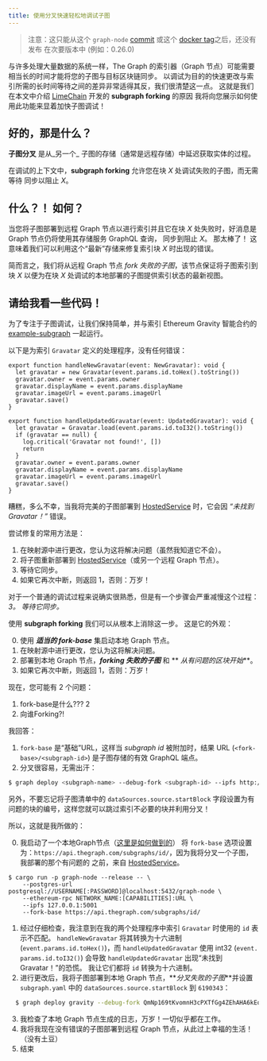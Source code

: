 ```yaml
---
title: 使用分叉快速轻松地调试子图
---
```


> 注意：这只能从这个 `graph-node` [commit](https://github.com/graphprotocol/graph-node/commit/f4e6992d7949b18f990045c8babdcd205a060ef6) 或这个 [docker tag](https://hub.docker.com/layers/graphprotocol/graph-node/f4e6992/images/sha256-51ad494a2ecc387bef2359d863b596ad5bd44436808964cf221e60365a7c00c8?context=explore)之后，还没有发布 在次要版本中 (例如：0.26.0)

与许多处理大量数据的系统一样，The Graph 的索引器（Graph 节点）可能需要相当长的时间才能将您的子图与目标区块链同步。 以调试为目的的快速更改与索引所需的长时间等待之间的差异非常适得其反，我们很清楚这一点。 这就是我们在本文中介绍 [LimeChain](https://limechain.tech/) 开发的 **subgraph forking** 的原因 我将向您展示如何使用此功能来显着加快子图调试！

## 好的，那是什么？

**子图分叉** 是从_另一个_ 子图的存储（通常是远程存储）中延迟获取实体的过程。

在调试的上下文中，**subgraph forking** 允许您在块 _X_ 处调试失败的子图，而无需等待 同步以阻止 _X_。

## 什么？！ 如何？

当您将子图部署到远程 Graph 节点以进行索引并且它在块 _X_ 处失败时，好消息是 Graph 节点仍将使用其存储服务 GraphQL 查询， 同步到阻止 _X_。 那太棒了！ 这意味着我们可以利用这个“最新”存储来修复索引块 _X_ 时出现的错误。

简而言之，我们将从远程 Graph 节点 _fork 失败的子图_，该节点保证将子图索引到块 *X* 以便为在块 _X_ 处调试的本地部署的子图提供索引状态的最新视图。

## 请给我看一些代码！

为了专注于子图调试，让我们保持简单，并与索引 Ethereum Gravity 智能合约的 [example-subgraph](https://github.com/graphprotocol/example-subgraph) 一起运行。

以下是为索引 `Gravatar` 定义的处理程序，没有任何错误：

```tsx
export function handleNewGravatar(event: NewGravatar): void {
  let gravatar = new Gravatar(event.params.id.toHex().toString())
  gravatar.owner = event.params.owner
  gravatar.displayName = event.params.displayName
  gravatar.imageUrl = event.params.imageUrl
  gravatar.save()
}

export function handleUpdatedGravatar(event: UpdatedGravatar): void {
  let gravatar = Gravatar.load(event.params.id.toI32().toString())
  if (gravatar == null) {
    log.critical('Gravatar not found!', [])
    return
  }
  gravatar.owner = event.params.owner
  gravatar.displayName = event.params.displayName
  gravatar.imageUrl = event.params.imageUrl
  gravatar.save()
}
```

糟糕，多么不幸，当我将完美的子图部署到 [HostedService](https://thegraph.com/hosted-service/) 时，它会因 _“未找到 Gravatar！”_ 错误。

尝试修复的常用方法是：

1. 在映射源中进行更改，您认为这将解决问题（虽然我知道它不会）。
2. 将子图重新部署到 [HostedService](https://thegraph.com/hosted-service/)（或另一个远程 Graph 节点）。
3. 等待它同步。
4. 如果它再次中断，则返回 1，否则：万岁！

对于一个普通的调试过程来说确实很熟悉，但是有一个步骤会严重减慢这个过程：_3。 等待它同步。_

使用 **subgraph forking** 我们可以从根本上消除这一步。 这是它的外观：

0. 使用 **_适当的 fork-base_** 集启动本地 Graph 节点。
1. 在映射源中进行更改，您认为这将解决问题。
2. 部署到本地 Graph 节点，**_forking 失败的子图_** 和 ** _从有问题的区块开始_**。
3. 如果它再次中断，则返回 1，否则：万岁！

现在，您可能有 2 个问题：

1. fork-base是什么??? 2
2. 向谁Forking?!

我回答：

1. `fork-base` 是“基础”URL，这样当 _subgraph id_ 被附加时，结果 URL (`<fork- base>/<subgraph-id>`) 是子图存储的有效 GraphQL 端点。
2. 分叉很容易，无需出汗：

```bash
$ graph deploy <subgraph-name> --debug-fork <subgraph-id> --ipfs http://localhost:5001 --node http://localhost:8020
```

另外，不要忘记将子图清单中的 `dataSources.source.startBlock` 字段设置为有问题的块的编号，这样您就可以跳过索引不必要的块并利用分叉！

所以，这就是我所做的：

0. 我启动了一个本地Graph节点（[这里是如何做到的](https://github.com/graphprotocol/graph-node#running-a-local-graph-node)） 将 `fork-base` 选项设置为：`https://api.thegraph.com/subgraphs/id/`，因为我将分叉一个子图，我部署的那个有问题的 之前，来自 [HostedService](https://thegraph.com/hosted-service/)。

```
$ cargo run -p graph-node --release -- \
    --postgres-url postgresql://USERNAME[:PASSWORD]@localhost:5432/graph-node \
    --ethereum-rpc NETWORK_NAME:[CAPABILITIES]:URL \
    --ipfs 127.0.0.1:5001
    --fork-base https://api.thegraph.com/subgraphs/id/
```

1. 经过仔细检查，我注意到在我的两个处理程序中索引 `Gravatar` 时使用的 `id` 表示不匹配。 `handleNewGravatar` 将其转换为十六进制 (`event.params.id.toHex()`)，而 `handleUpdatedGravatar` 使用 int32 (`event. params.id.toI32()`) 会导致 `handleUpdatedGravatar` 出现“未找到 Gravatar！”的恐慌。 我让它们都将 `id` 转换为十六进制。
2. 进行更改后，我将子图部署到本地 Graph 节点，**_分叉失败的子图_**并设置 `subgraph.yaml` 中的 `dataSources.source.startBlock` 到 `6190343`：

```bash
  $ graph deploy gravity --debug-fork QmNp169tKvomnH3cPXTfGg4ZEhAHA6kEq5oy1XDqAxqHmW --ipfs http://localhost:5001 --node http://localhost:8020
```

3. 我检查了本地 Graph 节点生成的日志，万岁！一切似乎都在工作。
4. 我将我现在没有错误的子图部署到远程 Graph 节点，从此过上幸福的生活！ （没有土豆）
5. 结束
